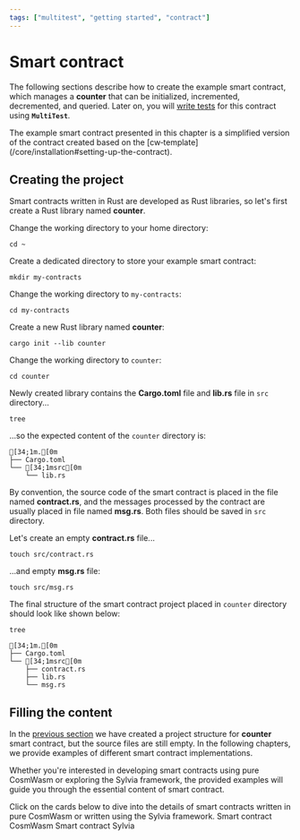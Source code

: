 ```yaml
---
tags: ["multitest", "getting started", "contract"]
---
```



# Smart contract

The following sections describe how to create the example smart contract, which manages a
**counter** that can be initialized, incremented, decremented, and queried. Later on, you will
[write tests](writing-tests.mdx) for this contract using **`MultiTest`**.

<Callout type="info" emoji="☉">
  The example smart contract presented in this chapter is a simplified version of the contract
  created based on the [cw&#8209;template](/core/installation#setting-up-the-contract).
</Callout>

## Creating the project

Smart contracts written in Rust are developed as Rust libraries, so let's first create a Rust
library named **counter**.

Change the working directory to your home directory:

```shell copy filename="TERMINAL"
cd ~
```

Create a dedicated directory to store your example smart contract:

```shell copy filename="TERMINAL"
mkdir my-contracts
```

Change the working directory to `my-contracts`:

```shell copy filename="TERMINAL"
cd my-contracts
```

Create a new Rust library named **counter**:

```shell copy filename="TERMINAL"
cargo init --lib counter
```

Change the working directory to `counter`:

```shell copy filename="TERMINAL"
cd counter
```

Newly created library contains the **Cargo.toml** file and **lib.rs** file in `src` directory...

```shell copy filename="TERMINAL"
tree
```

...so the expected content of the `counter` directory is:

```ansi filename="counter (directory)"
[34;1m.[0m
├── Cargo.toml
└── [34;1msrc[0m
    └── lib.rs
```

By convention, the source code of the smart contract is placed in the file named **contract.rs**,
and the messages processed by the contract are usually placed in file named **msg.rs**. Both files
should be saved in `src` directory.

Let's create an empty **contract.rs** file...

```shell copy filename="TERMINAL"
touch src/contract.rs
```

...and empty **msg.rs** file:

```shell copy filename="TERMINAL"
touch src/msg.rs
```

The final structure of the smart contract project placed in `counter` directory should look like
shown below:

```shell copy filename="TERMINAL"
tree
```

```ansi filename="counter (directory)"
[34;1m.[0m
├── Cargo.toml
└── [34;1msrc[0m
    ├── contract.rs
    ├── lib.rs
    └── msg.rs
```

## Filling the content

In the [previous section](#creating-the-project) we have created a project structure for **counter**
smart contract, but the source files are still empty. In the following chapters, we provide examples
of different smart contract implementations.

Whether you're interested in developing smart contracts using pure CosmWasm or exploring the Sylvia
framework, the provided examples will guide you through the essential content of smart contract.

<Callout type="info" emoji="☕">
  Click on the cards below to dive into the details of smart contracts written in pure CosmWasm or
  written using the Sylvia framework.
</Callout>

<Cards>
  <Card
    title="Smart contract written using pure CosmWasm"
    href="smart-contract/smart-contract-cosmwasm"
    icon=""
  >
    Smart contract CosmWasm
  </Card>
  <Card
    title="Smart contract written using Sylvia framework"
    href="smart-contract/smart-contract-sylvia"
    icon=""
  >
    Smart contract Sylvia
  </Card>
</Cards>
